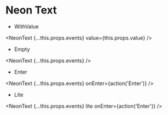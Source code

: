 
# Neon Text

- WithValue

<NeonText
    {...this.props.events}
    value={this.props.value}
/>

- Empty

<NeonText
    {...this.props.events}
/>

- Enter

<NeonText
    {...this.props.events}
    onEnter={action('Enter')}
/>

- Lite

<NeonText
    {...this.props.events}
    lite
    onEnter={action('Enter')}
/>
